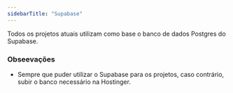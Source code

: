 ```yaml
---
sidebarTitle: "Supabase"
---
```


Todos os projetos atuais utilizam como base o banco de dados Postgres do Supabase.

### Obseevações

- Sempre que puder utilizar o Supabase para os projetos, caso contrário, subir o banco necessário na Hostinger.
